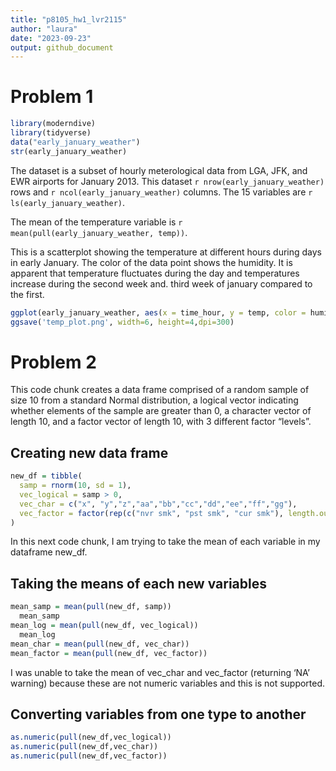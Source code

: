 ```yaml
---
title: "p8105_hw1_lvr2115"
author: "laura"
date: "2023-09-23"
output: github_document
---
```

#  Problem 1

```r
library(moderndive)
library(tidyverse)
data("early_january_weather")
str(early_january_weather)
```

The dataset is a subset of hourly meterological data from LGA, JFK, and EWR airports for January 2013. This dataset `r nrow(early_january_weather)` rows and `r ncol(early_january_weather)` columns. The 15 variables are `r ls(early_january_weather)`.

The mean of the temperature variable is `r mean(pull(early_january_weather, temp))`. 

This is a scatterplot showing the temperature at different hours during days in early January. The color of the data point shows the humidity. It is apparent that temperature fluctuates during the day and temperatures increase during the second week and. third week of january compared to the first. 

```r
ggplot(early_january_weather, aes(x = time_hour, y = temp, color = humid)) + geom_point()
ggsave('temp_plot.png', width=6, height=4,dpi=300)
```
#  Problem 2

This code chunk creates a data frame comprised of a random sample of size 10 from a standard Normal distribution, a logical vector indicating whether elements of the sample are greater than 0, a character vector of length 10, and a factor vector of length 10, with 3 different factor “levels”.

## Creating new data frame

```r
new_df = tibble(
  samp = rnorm(10, sd = 1),
  vec_logical = samp > 0,
  vec_char = c("x", "y","z","aa","bb","cc","dd","ee","ff","gg"),
  vec_factor = factor(rep(c("nvr smk", "pst smk", "cur smk"), length.out = 10))
)
```

In this next code chunk, I am trying to take the mean of each variable in my dataframe new_df. 

## Taking the means of each new variables

```r
mean_samp = mean(pull(new_df, samp))
  mean_samp
mean_log = mean(pull(new_df, vec_logical))
  mean_log
mean_char = mean(pull(new_df, vec_char))
mean_factor = mean(pull(new_df, vec_factor))
```

I was unable to take the mean of vec_char and vec_factor (returning 'NA' warning) because these are not numeric variables and this is not supported. 

## Converting variables from one type to another 
```r
as.numeric(pull(new_df,vec_logical))
as.numeric(pull(new_df,vec_char))
as.numeric(pull(new_df,vec_factor))
```

